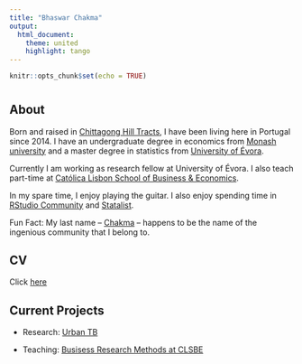 ```yaml
---
title: "Bhaswar Chakma"
output:
  html_document:
    theme: united
    highlight: tango
---
```


```r
knitr::opts_chunk$set(echo = TRUE)
```
<script>
   $(document).ready(function() {
     $head = $('#header');
     $head.prepend('<img src=\"welcome.png\" style=\"float: right;width: 100px;\"/>')
   });
</script>

# {.tabset}

## About

Born and raised in [Chittagong Hill Tracts](https://en.wikipedia.org/wiki/Chittagong_Hill_Tracts), I have been living here in Portugal since 2014. I have an undergraduate degree in economics from [Monash university](https://en.wikipedia.org/wiki/Monash_University) and a master degree in statistics from [University of Évora](https://en.wikipedia.org/wiki/University_of_%C3%89vora).

Currently I am working as research fellow at University of Évora. I also teach part-time at [Católica Lisbon School of Business & Economics](Católica Lisbon School of Business & Economics).

In my spare time, I enjoy playing the guitar. I also enjoy spending time in [RStudio Community](https://community.rstudio.com/) and [Statalist](https://www.statalist.org/forums/forum/general-stata-discussion/general).

Fun Fact: My last name -- [Chakma](https://en.wikipedia.org/wiki/Chakma_people) -- happens to be the name of the ingenious community that I belong to.

## CV

Click [here](https://www.dropbox.com/s/d58j65cxk4d9u22/CV-Bhaswar-Chakma.pdf?dl=0)

## Current Projects

- Research: [Urban TB](https://www.uevora.pt/investigar/projetos?id=4068)

- Teaching: [Busisess Research Methods at CLSBE](https://brmlab2021.netlify.app)



